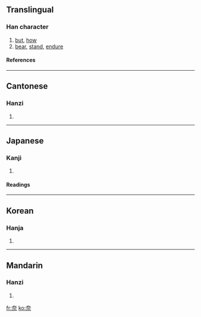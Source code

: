 {{see|柰}}

==Translingual==
===Han character===
{{Han char|rn=37|rad=大|as=05|sn=8|four=4090<sub>1</sub>|canj=大一一火 (KMMF)}}
# [[but]], [[how]]
# [[bear]], [[stand]], [[endure]]
====References====
{{Han ref|kx=0251.010|dkj=05893|dj=0511.010|hdz=10532.020|uh=5948|ud=22856|bh=A960|bd=43360}}
----
==Cantonese==
===Hanzi===
{{yue-hanzi|jyut=|y=noi6}}
# {{defn|Cantonese}}
----
==Japanese==
===Kanji===
{{ja-kanji|grade=|rs=大05}}
# {{defn|Japanese}} 
====Readings====
{{ja-readings|on=[[な]] (na), [[だい]] (dai)|kun=[[からなし]] (karanashi)}}
----
==Korean==
===Hanja===
{{ko-hanja|hangeul=[[내]], [[나]]|rv=nae, na|mr=nae, na}}
# {{defn|Korean}}
----
==Mandarin==
===Hanzi===
{{cmn-hanzi|pin=[[nài]] (nai4), [[qiè]] (qie4), [[xiè]] (xie4)|wg=nai<sup>4</sup>, ch'ieh<sup>4</sup>, hsieh<sup>4</sup>}}
# {{defn|Mandarin}}

[[fr:奈]]
[[ko:奈]]